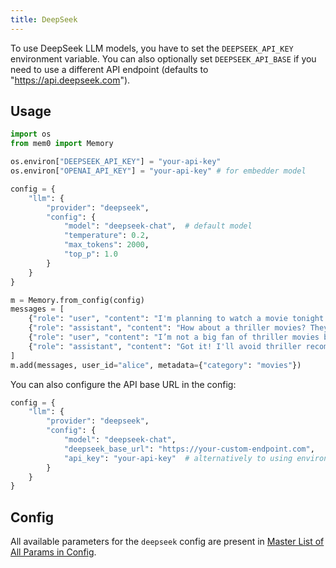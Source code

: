 ```yaml
---
title: DeepSeek
---
```


<Snippet file="security-compliance.mdx" />

To use DeepSeek LLM models, you have to set the `DEEPSEEK_API_KEY` environment variable. You can also optionally set `DEEPSEEK_API_BASE` if you need to use a different API endpoint (defaults to "https://api.deepseek.com").

## Usage

```python
import os
from mem0 import Memory

os.environ["DEEPSEEK_API_KEY"] = "your-api-key"
os.environ["OPENAI_API_KEY"] = "your-api-key" # for embedder model

config = {
    "llm": {
        "provider": "deepseek",
        "config": {
            "model": "deepseek-chat",  # default model
            "temperature": 0.2,
            "max_tokens": 2000,
            "top_p": 1.0
        }
    }
}

m = Memory.from_config(config)
messages = [
    {"role": "user", "content": "I'm planning to watch a movie tonight. Any recommendations?"},
    {"role": "assistant", "content": "How about a thriller movies? They can be quite engaging."},
    {"role": "user", "content": "I’m not a big fan of thriller movies but I love sci-fi movies."},
    {"role": "assistant", "content": "Got it! I'll avoid thriller recommendations and suggest sci-fi movies in the future."}
]
m.add(messages, user_id="alice", metadata={"category": "movies"})
```

You can also configure the API base URL in the config:

```python
config = {
    "llm": {
        "provider": "deepseek",
        "config": {
            "model": "deepseek-chat",
            "deepseek_base_url": "https://your-custom-endpoint.com",
            "api_key": "your-api-key"  # alternatively to using environment variable
        }
    }
}
```

## Config

All available parameters for the `deepseek` config are present in [Master List of All Params in Config](../config).
